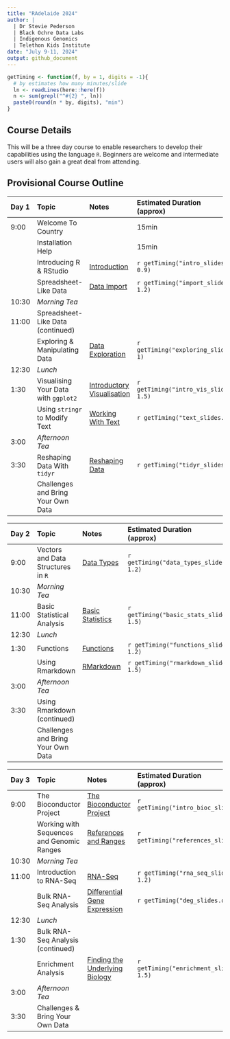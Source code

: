 ```yaml
---
title: "RAdelaide 2024"
author: |
  | Dr Stevie Pederson
  | Black Ochre Data Labs
  | Indigenous Genomics
  | Telethon Kids Institute
date: "July 9-11, 2024"
output: github_document
---
```


```r
getTiming <- function(f, by = 1, digits = -1){
  # by estimates how many minutes/slide
  ln <- readLines(here::here(f))
  n <- sum(grepl("^#{2} ", ln))
  paste0(round(n * by, digits), "min")
}
```

## Course Details

This will be a three day course to enable researchers to develop their capabilities using the language `R`.
Beginners are welcome and intermediate users will also gain a great deal from attending.



## Provisional Course Outline

| Day 1 | Topic | Notes | Estimated Duration <br>(approx) |
|:----- |:----- |:----- |:-------- |
| 9:00  | Welcome To Country |     | 15min    |
|   | Installation Help  |     | 15min    |
|  | Introducing R & RStudio | [Introduction](intro.html) | `r getTiming("intro_slides.qmd", 0.9)`|
|  | Spreadsheet-Like Data   | [Data Import](import.html) | `r getTiming("import_slides.qmd", 1.2)`|
| 10:30 | *Morning Tea* | | |
| 11:00 | Spreadsheet-Like Data (continued) | | |
| | Exploring & Manipulating Data | [Data Exploration](exploring.html) | `r getTiming("exploring_slides.qmd", 1)` |
| 12:30 | *Lunch* | | |
| 1:30  | Visualising Your Data with `ggplot2` | [Introductory Visualisation](intro_vis.html) | `r getTiming("intro_vis_slides.qmd", 1.5)` |
|  | Using `stringr` to Modify Text | [Working With Text](text.html) | `r getTiming("text_slides.qmd")` |
| 3:00  | *Afternoon Tea* | | |
| 3:30  | Reshaping Data With `tidyr` | [Reshaping Data](tidyr.html) | `r getTiming("tidyr_slides.qmd")` |
|  | Challenges and Bring Your Own Data  | | |


| Day 2 | Topic | Notes | Estimated Duration <br>(approx) |
|:----- |:----- |:----- |:-------- |
| 9:00  | Vectors and Data Structures in `R` | [Data Types](data_types.html) | `r getTiming("data_types_slides.qmd", 1.2)` |
| 10:30 | *Morning Tea* | | |
| 11:00 | Basic Statistical Analysis | [Basic Statistics](basic_stats.html) | `r getTiming("basic_stats_slides.qmd", 1.5)` |
| 12:30 | *Lunch* | | |
| 1:30  | Functions | [Functions](functions.html) | `r getTiming("functions_slides.qmd", 1.2)` |
|  | Using Rmarkdown | [RMarkdown](rmarkdown.html) | `r getTiming("rmarkdown_slides.qmd", 1.5)` |
| 3:00  | *Afternoon Tea* | | |
| 3:30  | Using Rmarkdown (continued) | | |
| | Challenges and Bring Your Own Data  | | |


| Day 3 | Topic | Notes | Estimated Duration <br>(approx) |
|:----- |:----- |:----- |:-------- |
| 9:00  | The Bioconductor Project | [The Bioconductor Project](intro_bioc.html) | `r getTiming("intro_bioc_slides.qmd")` |
| | Working with Sequences and Genomic Ranges | [References and Ranges](references.html) | `r getTiming("references_slides.qmd")` |
| 10:30 | *Morning Tea* | | |
| 11:00 | Introduction to RNA-Seq | [RNA-Seq](rna_seq.html) |  `r getTiming("rna_seq_slides.qmd", 1.2)` |
|  | Bulk RNA-Seq Analysis | [Differential Gene Expression](deg.html) | `r getTiming("deg_slides.qmd", 1.5)` |
| 12:30 | *Lunch* | | |
| 1:30 | Bulk RNA-Seq Analysis (continued) | |  |
| | Enrichment Analysis | [Finding the Underlying Biology](enrichment.html) | `r getTiming("enrichment_slides.qmd", 1.5)` |
| 3:00  | *Afternoon Tea* | | |
| 3:30  | Challenges & Bring Your Own Data | | |
